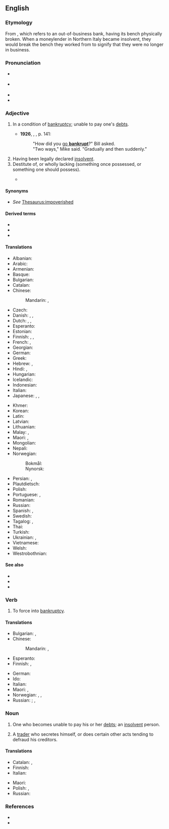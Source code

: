 ==English==

===Etymology===
From {{der|en|it|banca}} {{m|it|rotto|rotta}}, which refers to an out-of-business bank, having its bench physically broken. When a moneylender in Northern Italy became insolvent, they would break the bench they worked from to signify that they were no longer in business. {{rfv-etym|en}}

===Pronunciation===
* {{a|UK}} {{IPA|en|/ˈbæŋ.kɹəpt/|/ˈbæŋ.kɹʌpt/}}
* {{a|US}} {{IPA|en|/ˈbæŋk.ɹəpt/|/ˈbæŋk.ɹʌpt/}}
* {{audio|en|LL-Q1860 (eng)-Vealhurl-bankrupt.wav |Audio (UK)}}
* {{rhymes|en|æŋkɹəpt|æŋkɹʌpt|s=2}}

===Adjective===
{{en-adj}}

# {{lb|en|finance}} In a condition of [[bankruptcy]]; unable to pay one's [[debt]]s.
#* '''1926''', {{w|Ernest Hemingway}}, ''{{w|The Sun Also Rises}}'', p. 141: 
#*: "How did you [[go bankrupt|go '''bankrupt''']]?" Bill asked.<br>"Two ways," Mike said. "Gradually and then suddenly."
#: {{ux|en|a '''bankrupt''' merchant}}
# Having been legally declared [[insolvent]].
# Destitute of, or wholly lacking (something once possessed, or something one should possess).
#: {{ux|en|a morally '''bankrupt''' politician}}
#* {{quote-book|en|year=1715|author={{w|Richard Brinsley Sheridan}}|title={{w|The Rivals}}|text='''bankrupt''' in gratitude}}

====Synonyms====
* ''See'' [[Thesaurus:impoverished]]

====Derived terms====
* {{l|en|bankrupt cart}}
* {{l|en|bankruptcy}}
* {{l|en|go bankrupt}}

====Translations====
{{trans-top|having been legally declared [[insolvent]]}}
* Albanian: {{t-needed|sq}}
* Arabic: {{t+|ar|مُفْلِس}}
* Armenian: {{t-needed|hy}}
* Basque: {{t-needed|eu}}
* Bulgarian: {{t+|bg|банкрут}}
* Catalan: {{t+|ca|arruïnat}}
* Chinese:
*: Mandarin: {{t+|zh|破產|alt=破產著|sc=Hani}}, {{t+|zh|破产|alt=破产着|tr=pòchǎnzhe|sc=Hani}}
* Czech: {{t-needed|cs}}
* Danish: {{t|da|bankerot}}, {{t|da|fallit}}, {{t|da|konkurs}}
* Dutch: {{t+|nl|bankroet}}, {{t|nl|in faling}}, {{t+|nl|failliet}}
* Esperanto: {{t|eo|bankrota}}
* Estonian: {{t-needed|et}}
* Finnish: {{t|fi|[[vararikko|vararikossa]]}}, {{t|fi|vararikkoinen}}, {{t|fi|[[konkurssi|konkurssissa]]}}
* French: {{t+|fr|faillite|alt=en faillite}}, {{t+|fr|failli}}
* Georgian: {{t-needed|ka}}
* German: {{t+|de|bankrott}}
* Greek: {{t+|el|χρεωκοπημένος}}
* Hebrew: {{t+|he|פושט רגל|tr=poshet' regel|m}}, {{t|he|פושטת רגל|tr=poshet'et regel|f}}
* Hindi: {{t+|hi|दिवालिया|m}}, {{t|hi|दिवलीया|m}}
* Hungarian: {{t-needed|hu}}
* Icelandic: {{t|is|gjaldþrota}}
* Indonesian: {{t+|id|bangkrut}}
* Italian: {{t+|it|fallito}}
* Japanese: {{t+|ja|破産|alt=破産した|tr=はさんした, hasan-shita}}, {{t+|ja|倒産|alt=倒産した|tr=とうさんした, tōsan-shita}}, {{t+|ja|破綻|alt=破綻した|tr=はたんした, hatan-shita}}
{{trans-mid}}
* Khmer: {{t-needed|km}}
* Korean: {{t+|ko|파산}}
* Latin: {{t|la|decoctor}}
* Latvian: {{t-needed|lv}}
* Lithuanian: {{t-needed|lt}}
* Malay: {{t|ms|bangkrap}}, {{t+|ms|muflis}}
* Maori: {{t|mi|pēkerapu}}, {{t|mi|mone}}
* Mongolian: {{t-needed|mn}}
* Nepali: {{t-needed|ne}}
* Norwegian:
*: Bokmål: {{t|nb|konkurs}}
*: Nynorsk: {{t|nn|konkurs}}
* Persian: {{t+|fa|ورشکسته|tr=varšekaste}}, {{t+check|fa|مفلس|tr=mofles}}
* Plautdietsch: {{t|pdt|bankrott}}
* Polish: {{t|pl|zbankrutowany|m}}
* Portuguese: {{t+|pt|bancarrota|f}}, {{t+|pt|falido}}
* Romanian: {{t+|ro|falit}}
* Russian: {{t+|ru|обанкро́тившийся}}
* Spanish: {{t+|es|quebrado}}, {{t+|es|arruinado}}
* Swedish: {{t+|sv|bankrutt}}
* Tagalog: {{t|tl|pagkalugi}}, {{t|tl|bangkarote}}
* Thai: {{t-needed|th}}
* Turkish: {{t+|tr|müflis}}
* Ukrainian: {{t+|uk|банкру́т|m}}, {{t+|uk|банкро́т|m}}
* Vietnamese: {{t-needed|vi}}
* Welsh: {{t-needed|cy}}
* Westrobothnian: {{t|gmq-bot|utsjylli}}
{{trans-bottom}}

====See also====
* {{l|en|defunct}}
* {{l|en|illiquid}}
* {{l|en|insolvent}}

===Verb===
{{en-verb}}

# {{lb|en|transitive}} To force into [[bankruptcy]].

====Translations====
{{trans-top|force into bankruptcy}}
* Bulgarian: {{t+|bg|разорявам}}, {{t|bg|[[причинявам]] [[фалит]] на}}
* Chinese:
*: Mandarin: {{t+|zh|破產|sc=Hani}}, {{t+|zh|破产|tr=pòchǎn|sc=Hani}}
* Esperanto: {{t|eo|bankroti}}
* Finnish: {{t|fi|[[pakottaa]] [[konkurssiin]]}}, {{t|fi|[[saattaa]] [[konkurssiin]]}}
{{trans-mid}}
* German: {{l|de|in}} {{l|de|den}} {{l|de|Konkurs}} {{t+|de|treiben}}
* Ido: {{t+|io|bankrotigar}}
* Italian: {{t+|it|fallire}}
* Maori: {{t|mi|pēkerapu}}, {{t|mi|whakamone}}
* Norwegian: {{t|no|konkurs}}, {{t|no|bankerott}}, {{t|no|insolvent}}
* Russian: {{t+|ru|обанкро́тить|pf}}; {{t+|ru|разоря́ть|impf}}, {{t+|ru|разори́ть|pf}}
{{trans-bottom}}

===Noun===
{{en-noun}}

# One who becomes unable to pay his or her [[debt]]s; an [[insolvent]] person.
# {{lb|en|UK|legal|obsolete}} A [[trader]] who secretes himself, or does certain other acts tending to defraud his creditors.

====Translations====
{{trans-top|insolvent person}}
* Catalan: {{t|ca|bancarroter|m}}, {{t|ca|bancarrotera|f}}
* Finnish: {{t|fi|vararikkoinen}}
* Italian: {{t+|it|bancarotta}}
{{trans-mid}}
* Maori: {{t|mi|pēkerapu}}
* Polish: {{t+|pl|bankrut|m}}, {{t+|pl|bankrutka|f}}
* Russian: {{t+|ru|банкро́т|m}}
{{trans-bottom}}

===References===
* {{R:BBS}}
* {{R:Webster 1913}}

{{c|en|People}}